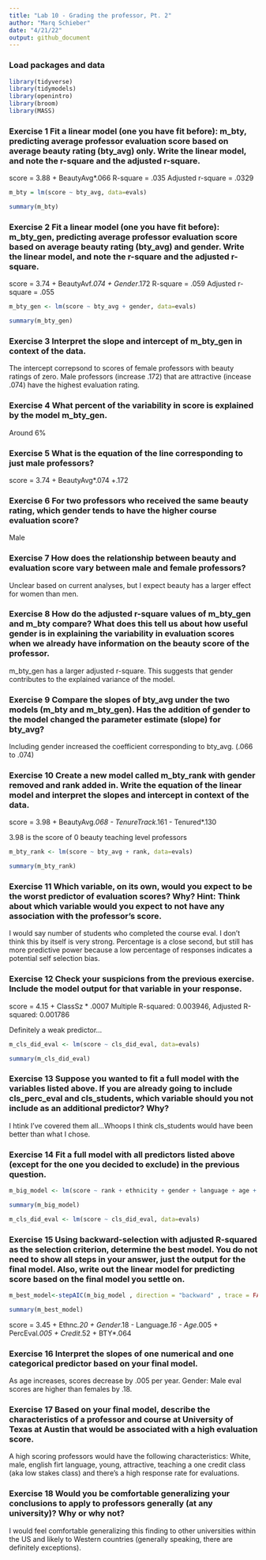 ```yaml
---
title: "Lab 10 - Grading the professor, Pt. 2"
author: "Marq Schieber"
date: "4/21/22"
output: github_document
---
```


### Load packages and data

```r
library(tidyverse) 
library(tidymodels)
library(openintro)
library(broom)
library(MASS)
```

### Exercise 1 Fit a linear model (one you have fit before): m_bty, predicting average professor evaluation score based on average beauty rating (bty_avg) only. Write the linear model, and note the r-square and the adjusted r-square.

score = 3.88 + BeautyAvg*.066
R-square = .035
Adjusted r-square = .0329

```r
m_bty = lm(score ~ bty_avg, data=evals) 

summary(m_bty)
```

### Exercise 2 Fit a linear model (one you have fit before): m_bty_gen, predicting average professor evaluation score based on average beauty rating (bty_avg) and gender. Write the linear model, and note the r-square and the adjusted r-square.

score = 3.74 + BeautyAvf*.074 + Gender*.172
R-square = .059
Adjusted r-square = .055

```r
m_bty_gen <- lm(score ~ bty_avg + gender, data=evals)

summary(m_bty_gen)
```

### Exercise 3 Interpret the slope and intercept of m_bty_gen in context of the data.

The intercept correpsond to scores of female professors with beauty ratings of zero. Male professors (increase .172) that are attractive (incease .074) have the highest evaluation rating.

### Exercise 4 What percent of the variability in score is explained by the model m_bty_gen.

Around 6%

### Exercise 5 What is the equation of the line corresponding to just male professors?

score = 3.74 + BeautyAvg*.074 +.172

### Exercise 6 For two professors who received the same beauty rating, which gender tends to have the higher course evaluation score?

Male

### Exercise 7 How does the relationship between beauty and evaluation score vary between male and female professors?

Unclear based on current analyses, but I expect beauty has a larger effect for women than men.

### Exercise 8 How do the adjusted r-square values of m_bty_gen and m_bty compare? What does this tell us about how useful gender is in explaining the variability in evaluation scores when we already have information on the beauty score of the professor.

m_bty_gen has a larger adjusted r-square. This suggests that gender contributes to the explained variance of the model.

### Exercise 9 Compare the slopes of bty_avg under the two models (m_bty and m_bty_gen). Has the addition of gender to the model changed the parameter estimate (slope) for bty_avg?

Including gender increased the coefficient corresponding to bty_avg. (.066 to .074)

### Exercise 10 Create a new model called m_bty_rank with gender removed and rank added in. Write the equation of the linear model and interpret the slopes and intercept in context of the data.

score = 3.98 + BeautyAvg*.068 - TenureTrack*.161 - Tenured*.130

3.98 is the score of 0 beauty teaching level professors

```r
m_bty_rank <- lm(score ~ bty_avg + rank, data=evals)

summary(m_bty_rank)
```


### Exercise 11 Which variable, on its own, would you expect to be the worst predictor of evaluation scores? Why? Hint: Think about which variable would you expect to not have any association with the professor’s score.

I would say number of students who completed the course eval. I don't think this by itself is very strong. Percentage is a close second, but still has more predictive power because a low percentage of responses indicates a potential self selection bias. 

### Exercise 12 Check your suspicions from the previous exercise. Include the model output for that variable in your response.

score = 4.15 + ClassSz * .0007
Multiple R-squared:  0.003946,	Adjusted R-squared:  0.001786

Definitely a weak predictor...

```r
m_cls_did_eval <- lm(score ~ cls_did_eval, data=evals)

summary(m_cls_did_eval)
```

### Exercise 13 Suppose you wanted to fit a full model with the variables listed above. If you are already going to include cls_perc_eval and cls_students, which variable should you not include as an additional predictor? Why?

I htink I've covered them all...Whoops I think cls_students would have been better than what I chose.

### Exercise 14 Fit a full model with all predictors listed above (except for the one you decided to exclude) in the previous question.

```r
m_big_model <- lm(score ~ rank + ethnicity + gender + language + age + cls_perc_eval + cls_students + cls_level + cls_profs + cls_credits + bty_avg, data=evals)

summary(m_big_model)

m_cls_did_eval <- lm(score ~ cls_did_eval, data=evals)
```


### Exercise 15 Using backward-selection with adjusted R-squared as the selection criterion, determine the best model. You do not need to show all steps in your answer, just the output for the final model. Also, write out the linear model for predicting score based on the final model you settle on.

```r
m_best_model<-stepAIC(m_big_model , direction = "backward" , trace = FALSE)

summary(m_best_model)
```

score = 3.45 + Ethnc*.20 + Gender*.18 - Language*.16 - Age*.005 + PercEval*.005 + Credit*.52 + BTY*.064

### Exercise 16 Interpret the slopes of one numerical and one categorical predictor based on your final model.

As age increases, scores decrease by .005 per year.
Gender: Male eval scores are higher than females by .18.

### Exercise 17 Based on your final model, describe the characteristics of a professor and course at University of Texas at Austin that would be associated with a high evaluation score.

A high scoring professors would have the following characteristics: White, male, english firt language, young, attractive, teaching a one credit class (aka low stakes class) and there's a high response rate for evaluations.

### Exercise 18 Would you be comfortable generalizing your conclusions to apply to professors generally (at any university)? Why or why not?

I would feel comfortable generalizing this finding to other universities within the US and likely to Western countries (generally speaking, there are definitely exceptions). 

